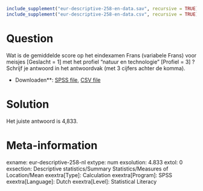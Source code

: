 ```r
include_supplement("eur-descriptive-258-en-data.sav", recursive = TRUE)
include_supplement("eur-descriptive-258-en-data.csv", recursive = TRUE)
```

Question
========
Wat is de gemiddelde score op het eindexamen Frans (variabele Frans) voor meisjes [Geslacht = 1] met het profiel "natuur en technologie" [Profiel = 3] ? Schrijf je antwoord in het antwoordvak (met 3 cijfers achter de komma).

* Downloaden**: [SPSS file](eur-descriptive-258-en-data.sav), [CSV file](eur-descriptive-258-en-data.csv)


Solution
========
Het juiste antwoord is 4,833.

Meta-information
================
exname: eur-descriptive-258-nl
extype: num
exsolution: 4.833
extol: 0
exsection: Descriptive statistics/Summary Statistics/Measures of Location/Mean
exextra[Type]: Calculation
exextra[Program]: SPSS
exextra[Language]: Dutch
exextra[Level]: Statistical Literacy
